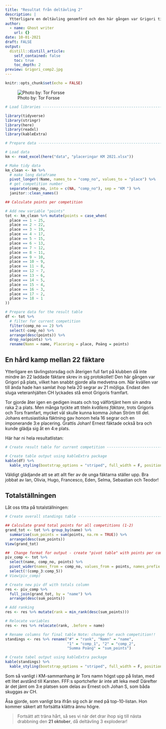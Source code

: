 ```yaml
---
title: "Resultat från deltävling 2"
description: |
  Ytterligare en deltävling genomförd och den här gången var Grigori tillbaka!
author:
  - name: Ghost writer
    url: {}
date: 10-01-2021
draft: FALSE
output:
  distill::distill_article:
    self_contained: false
    toc: true
    toc_depth: 2
preview: Grigori_comp2.jpg
---
```


```r
knitr::opts_chunk$set(echo = FALSE)
```

![Photo by: Tor Forsse](km2.jpg)

```r
# Load libraries ----------------------------------------------------------

library(tidyverse)
library(stringr)
library(here)
library(readxl)
library(kableExtra)

# Prepare data -----------------------------------------------------------

# Load data
km <- read_excel(here("data", "placeringar KM 2021.xlsx"))

# Make tidy data
km_clean <- km %>%
  # make long dataframe
  pivot_longer(!Name, names_to = "comp_no", values_to = "place") %>% 
  # get competition number
  separate(comp_no, into = c(NA, "comp_no"), sep = "KM ") %>%
  janitor::clean_names()

## Calculate points per competition

# Add new variable "points"
tot <- km_clean %>% mutate(points = case_when(
  place == 1 ~ 25,
  place == 2 ~ 22,
  place == 3 ~ 19,
  place == 4 ~ 17,
  place == 5 ~ 15,
  place == 6 ~ 13,
  place == 7 ~ 12,
  place == 8 ~ 11,
  place == 9 ~ 10,
  place == 10 ~ 9,
  place == 11 ~ 8,
  place == 12 ~ 7,
  place == 13 ~ 6,
  place == 14 ~ 5,
  place == 15 ~ 4,
  place == 16 ~ 3,
  place == 17 ~ 2,
  place >= 18 ~ 1
))

# Prepare data for the result table
df <- tot %>% 
  # filter for current competition
  filter(comp_no == 2) %>%
  select(-comp_no) %>% 
  arrange(desc(points)) %>% 
  drop_na(points) %>% 
  rename(Namn = name, Placering = place, Poäng = points)

```

## En hård kamp mellan 22 fäktare

Ytterligare en tävlingstorsdag och återigen full fart på klubben då inte mindre än 22 laddade fäktare skrev in sig protokollet! Den här gången var Grigori på plats, vilket han snabbt gjorde alla medvetna om. När kvällen var till ända hade han samlat ihop hela 20 segrar av 21 möjliga. Endast den sluga veteranhjälten CH lyckades stå emot Grigoris framfart.

Tor gjorde åter igen en gedigen insats och tog välförtjänt hem sin andra raka 2:a plats. Men många tyckte att titeln *kvällens fäktare*, trots Grigoris och Tors framfart, mycket väl skulle kunna komma Johan Ström till del. Johans entusiastiska fäktning gav honom hela 16 segrar och en imponerande 3:e placering. Grattis Johan! Ernest fäktade också bra och kunde glädja sig åt en 4:e plats.

Här har ni hela resultatlistan:

```r
# Create result table for current competition -----------------------------

# Create table output using kableExtra package
kable(df) %>%
  kable_styling(bootstrap_options = "striped", full_width = F, position = "left")
```

Väldigt glädjande att se att allt fler av de unga fäktarna ställer upp. Bra jobbat av Ian, Olivia, Hugo, Francesco, Eden, Selma, Sebastian och Teodor!

## Totalställningen

Låt oss titta på totalställningen:

```r
# Create overall standings table ------------------------------------------

## Calculate grand total points for all competitions (1-2)
grand_tot <- tot %>% group_by(name) %>%
  summarise(sum_points = sum(points, na.rm = TRUE)) %>% 
  arrange(desc(sum_points))
View(grand_tot)

##  Change format for output - create "pivot table" with points per competition
piv_comp <- tot %>% 
  select(name, comp_no, points) %>% 
  pivot_wider(names_from = comp_no, values_from = points, names_prefix = "comp_") %>% 
  select(!(comp_3:comp_5))
# View(piv_comp)

# Create new piv df with totals column
res <- piv_comp %>%
  full_join(grand_tot, by = "name") %>% 
  arrange(desc(sum_points))

# Add ranking
res <- res %>% mutate(rank = min_rank(desc(sum_points)))

# Relocate variables
res <- res %>% relocate(rank, .before = name)

# Rename columns for final table Note: change for each competition!!
standings <- res %>% rename("#" = "rank", "Namn" = "name", 
                            "1" = "comp_1", "2" = "comp_2",
                            "Summa Poäng" = "sum_points")

# Create tabel output using kableExtra package
kable(standings) %>%
  kable_styling(bootstrap_options = "striped", full_width = F, position = "left")
```

Som så vanligt i KM-sammanhang är Tors namn högst upp på listan, med ett litet avstånd till Karsten. FFF:s sportchefer är inte att leka med! Därefter är det jämt om 3:e platsen som delas av Ernest och Johan S, som båda skuggas av CH.

Åsa gjorde, som vanligt bra ifrån sig och är med på top-10-listan. Hon kommer säkert att fortsätta klättra ännu högre.

> Fortsätt att träna hårt, så ses vi när det drar ihop sig till nästa drabbning den **21 oktober**, då deltävling 3 exploderar!
